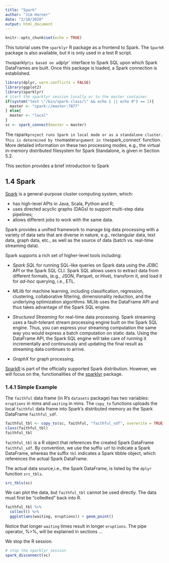 ```yaml
---
title: "Spark"
author: "Jim Harner"
date: "2/10/2020"
output: html_document
---
```


```r
knitr::opts_chunk$set(echo = TRUE)
```

This tutorial uses the `sparklyr` R package as a frontend to Spark. The `SparkR` package is also available, but it is only used in a test R script.

`The`sparklyr` is based on a `dplyr` interface to Spark SQL upon which Spark DataFrames are built. Once this package is loaded, a Spark connection is established.

```r
library(dplyr, warn.conflicts = FALSE)
library(ggplot2)
library(sparklyr)
# start the sparklyr session locally or to the master container
if(system("test \"/bin/spark-class/\" && echo 1 || echo 0") == 1){
  master <- "spark://master:7077"
} else{
  master <- "local"
}
sc <- spark_connect(master = master)
```
The rspark` project runs Spark in local mode or as a standalone cluster. This is determined by the `master` argument in the `spark_connect` function. More detailed information on these two processing modes, e.g., the virtual in-memory distributed filesystem for Spark Standalone, is given in Section 5.2.

This section provides a brief introduction to Spark

## 1.4 Spark

[Spark](http://spark.apache.org/docs/latest/programming-guide.html#overview) is a general-purpose cluster computing system, which:

* has high-level APIs in Java, Scala, Python and R;  
* uses directed acyclic graphs (DAGs) to support multi-step data pipelines;
* allows different jobs to work with the same data.

Spark provides a unified framework to manage big data processing with a variety of data sets that are diverse in nature, e.g., rectangular data, text data, graph data, etc., as well as the source of data (batch vs. real-time streaming data).

Spark supports a rich set of higher-level tools including:   

* *Spark SQL* for running SQL-like queries on Spark data using the JDBC API or the Spark SQL CLI. Spark SQL allows users to extract data from different formats, (e.g., JSON, Parquet, or Hive), transform it, and load it for *ad-hoc* querying, i.e., ETL.

* *MLlib* for machine learning, including classification, regression, clustering, collaborative filtering, dimensionality reduction, and the underlying optimization algorithms. MLlib uses the DataFrame API and thus takes advantage of the Spark SQL engine.

* *Structured Streaming* for real-time data processing. Spark streaming uses a fault-tolerant stream processing engine built on the Spark SQL engine. Thus, you can express your streaming computation the same way you would express a batch computation on static data. Using the DataFrame API, the Spark SQL engine will take care of running it incrementally and continuously and updating the final result as streaming data continues to arrive. 
  
* *GraphX* for graph processing.

[SparkR](https://spark.apache.org/docs/latest/sparkr.html) is part of the officially supported Spark distribution. However, we will focus on the, functionalities of the [sparklyr](https://spark.rstudio.com) package.

### 1.4.1 Simple Example

The `faithful` data frame (in R's `datasets` package) has two variables: `eruptions` in mins and `waiting` in mins. The `copy_to` functions uploads the local `faithful` data frame into Spark's distributed memory as the Spark DataFrame `faithful_sdf`.
```r
faithful_tbl <- copy_to(sc, faithful, "faithful_sdf", overwrite = TRUE)
class(faithful_tbl)
faithful_tbl
```
`faithful_tbl` is a R object that references the created Spark DataFrame `faithful_sdf`. By convention, we use the suffix `sdf` to indicate a Spark DataFrame, whereas the suffix `tbl` indicates a Spark tibble object, which references the actual Spark DataFrame. 

The actual data source,i.e., the Spark DataFrame, is listed by the `dplyr` function `src_tbls`.
```r
src_tbls(sc)
```

We can plot the data, but `faithful_tbl` cannot be used directly. The data must first be "colledted" back into R.
```r
faithful_tbl %>%
  collect() %>%
  ggplot(aes(waiting, eruptions)) + geom_point()
```
Notice that longer `waiting` times result in longer `eruptions`. The pipe operator, %>%, will be explained in sections ...

We stop the R session.
```r
# stop the sparklyr session
spark_disconnect(sc)
```



